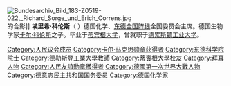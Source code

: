 {{Unreferenced|time=2020-08-21T04:49:36+00:00}}
[[File:Bundesarchiv_Bild_183-Z0519-022,_Richard_Sorge_und_Erich_Correns.jpg|thumb]]的合影]]
'''埃里希·科伦斯'''（{{lang-de|Erich Paul Hubert Correns}}  {{bd|1896年|5月12日|1981年|5月18日}}）德国化学、[[东德|东德]][[全国阵线|全国阵线]]全国委员会主席。德国生物学家[[卡尔·科伦斯|卡尔·科伦斯]]之子。毕业于[[蒂宾根大学|蒂宾根大学]]，曾就职于[[德累斯顿工业大学|德累斯顿工业大学]]。

{{DEFAULTSORT: Correns, Erich}}
[[Category:人民议会成员|Category:人民议会成员]]
[[Category:卡尔·马克思勋章获得者|Category:卡尔·马克思勋章获得者]]
[[Category:东德科学院院士|Category:东德科学院院士]]
[[Category:德勒斯登工業大學教師|Category:德勒斯登工業大學教師]]
[[Category:蒂賓根大學校友|Category:蒂賓根大學校友]]
[[Category:拜耳人物|Category:拜耳人物]]
[[Category:人民友誼勳章獲得者|Category:人民友誼勳章獲得者]]
[[Category:德國第一次世界大戰人物|Category:德國第一次世界大戰人物]]
[[Category:德意志民主共和国国务委员|Category:德意志民主共和国国务委员]]
[[Category:德国化学家|Category:德国化学家]]
